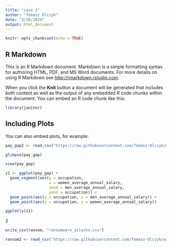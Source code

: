 ```yaml
---
title: "case 1"
author: "Tomasz Olczyk"
date: "3/26/2024"
output: html_document
---
```


```r
knitr::opts_chunk$set(echo = TRUE)
```

## R Markdown

This is an R Markdown document. Markdown is a simple formatting syntax for authoring HTML, PDF, and MS Word documents. For more details on using R Markdown see <http://rmarkdown.rstudio.com>.

When you click the **Knit** button a document will be generated that includes both content as well as the output of any embedded R code chunks within the document. You can embed an R code chunk like this:

```r
library(janitor)
```

## Including Plots

You can also embed plots, for example:

```r
pay_gap2 <- read_csv("https://raw.githubusercontent.com/Tomasz-Olczyk/wizualizacjaR/main/case%20studies%20/pay_gap_uk.csv") 

```




```r
glimpse(pay_gap)
```


```r
view(pay_gap)
```

```r
z1 <- ggplot(pay_gap) +
  geom_segment(aes(y = occupation, 
                   x = women_average_annual_salary, 
                   xend = men_average_annual_salary, 
                   yend = occupation)) +
  geom_point(aes(y = occupation, x = men_average_annual_salary)) +
  geom_point(aes(y = occupation, x = women_average_annual_salary))

```

```r

ggplotly(z1)
```

2


```r
write_csv(ransom, "ransomware_attacks.csv")
```


```r
ransom2 <- read_csv("https://raw.githubusercontent.com/Tomasz-Olczyk/wizualizacjaR/main/case%20studies%20/ransomware_attacks.csv")
```

